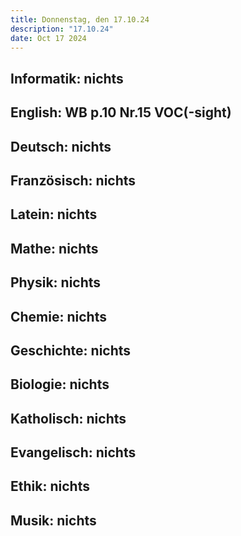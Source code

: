 ```yaml
---
title: Donnenstag, den 17.10.24
description: "17.10.24"
date: Oct 17 2024
---
```


## Informatik: nichts
## English: WB p.10 Nr.15 VOC(-sight)
## Deutsch: nichts
## Französisch: nichts
## Latein: nichts
## Mathe: nichts
## Physik: nichts
## Chemie: nichts
## Geschichte: nichts
## Biologie: nichts
## Katholisch: nichts
## Evangelisch: nichts
## Ethik: nichts
## Musik: nichts